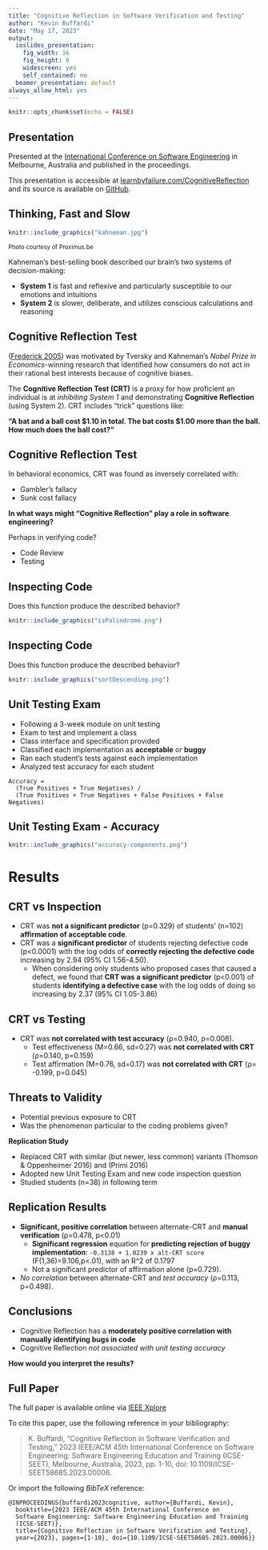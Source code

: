 ```yaml
---
title: "Cognitive Reflection in Software Verification and Testing"
author: "Kevin Buffardi"
date: "May 17, 2023"
output:
  ioslides_presentation:
    fig_width: 16
    fig_height: 9
    widescreen: yes
    self_contained: no
  beamer_presentation: default
always_allow_html: yes
---
```


```r
knitr::opts_chunk$set(echo = FALSE)
```
        
## Presentation

Presented at the [International Conference on Software Engineering](https://conf.researchr.org/home/icse-2023) in Melbourne, Australia and published in the proceedings.

This presentation is accessible at [learnbyfailure.com/CognitiveReflection](https://learnbyfailure.com/CognitiveReflection/) 
and its source is available on [GitHub](https://github.com/kbuffardi/CognitiveReflection/).

## Thinking, Fast and Slow

<div class="columns-2">
  
  ```r
  knitr::include_graphics("kahneman.jpg")
  ```
  <sub>Photo courtesy of Proximus.be</sub>

  Kahneman’s best-selling book described
our brain’s two systems of decision-making:

-   **System 1** is fast and reflexive and particularly susceptible to
    our emotions and intuitions
-   **System 2** is slower, deliberate, and utilizes conscious
    calculations and reasoning
</div>

## Cognitive Reflection Test

([Frederick
2005](https://doi.org/10.1257%2F089533005775196732)) was motivated by
Tversky and Kahneman’s *Nobel Prize in Economics*-winning research that
identified how consumers do not act in their rational best
interests because of cognitive biases.

The **Cognitive Reflection Test (CRT)** is a proxy for how proficient an
individual is at *inhibiting System 1* and demonstrating **Cognitive
Reflection** (using System 2). CRT includes "trick" questions like:

**"A bat and a ball cost \$1.10 in total. The bat costs \$1.00 more than the ball. How much does the ball cost?"**

## Cognitive Reflection Test

In behavioral economics, CRT was found as inversely correlated with:

-   Gambler’s fallacy
-   Sunk cost fallacy

**In what ways might “Cognitive Reflection” play a role in software
engineering?**

Perhaps in verifying code?

- Code Review
- Testing


## Inspecting Code

Does this function produce the described behavior?

```r
knitr::include_graphics("isPalindrome.png")
```

## Inspecting Code

Does this function produce the described behavior?

```r
knitr::include_graphics("sortDescending.png")
```

## Unit Testing Exam

- Following a 3-week module on unit testing
- Exam to test and implement a class
- Class interface and specification provided
- Classified each implementation as **acceptable** or **buggy**
- Ran each student's tests against each implementation
- Analyzed test accuracy for each student

```
Accuracy = 
  (True Positives + True Negatives) /
  (True Positives + True Negatives + False Positives + False Negatives)
```
## Unit Testing Exam - Accuracy

  ```r
  knitr::include_graphics("accuracy-components.png")
  ```

# Results

## CRT vs Inspection

-   CRT was **not a significant predictor** (p=0.329) of students’ (n=102)
    **affirmation of acceptable code**.
-   CRT was a **significant predictor** of students rejecting defective
    code (p&lt;0.0001) with the log odds of **correctly rejecting the
    defective code** increasing by 2.94 (95% CI 1.56-4.50).
    -   When considering only students who proposed cases that caused a
        defect, we found that **CRT was a significant predictor**
        (p&lt;0.001) of students **identifying a defective case** with
        the log odds of doing so increasing by 2.37 (95% CI 1.05-3.86)

## CRT vs Testing

-   CRT was **not correlated with test accuracy** (ρ=0.940, p=0.008).
    -   Test effectiveness (M=0.66, sd=0.27) was **not correlated with
        CRT** (ρ=0.140, p=0.159)
    -   Test affirmation (M=0.76, sd=0.17) was **not correlated with
        CRT** (ρ= -0.199, p=0.045)

## Threats to Validity

- Potential previous exposure to CRT
- Was the phenomenon particular to the coding problems given?

**Replication Study**

- Replaced CRT with similar (but newer, less common) variants (Thomson \& Oppenheimer 2016) and (Primi 2016)
- Adopted new Unit Testing Exam and new code inspection question
- Studied students (n=38) in following term

## Replication Results

- **Significant, positive correlation** between alternate-CRT and **manual verification** (ρ=0.478, p<0.01)
    - **Significant regression** equation for **predicting rejection of buggy implementation**:
    `-0.3138 + 1.0239 x alt-CRT score` (F(1,36)=9.106,p<.01), with an R^2 of 0.1797
    - Not a significant predictor of affirmation alone (p=0.729).
- *No correlation* between alternate-CRT and *test accuracy* (ρ=0.113, p=0.498).

## Conclusions

- Cognitive Reflection has a **moderately positive correlation with manually identifying bugs in code**
- Cognitive Reflection *not associated with unit testing accuracy*

**How would you interpret the results?**

## Full Paper

The full paper is available online via [IEEE Xplore](https://doi.org/10.1109/icse-seet58685.2023.00006)

To cite this paper, use the following reference in your bibliography:

> K. Buffardi, "Cognitive Reflection in Software Verification and Testing," 2023 IEEE/ACM 45th International Conference on Software Engineering: Software Engineering Education and Training (ICSE-SEET), Melbourne, Australia, 2023, pp. 1-10, doi: 10.1109/ICSE-SEET58685.2023.00006.

Or import the following *BibTeX* reference:

```
@INPROCEEDINGS{buffardi2023cognitive, author={Buffardi, Kevin},
  booktitle={2023 IEEE/ACM 45th International Conference on 
  Software Engineering: Software Engineering Education and Training 
  (ICSE-SEET)}, 
  title={Cognitive Reflection in Software Verification and Testing}, 
  year={2023}, pages={1-10}, doi={10.1109/ICSE-SEET58685.2023.00006}}
```